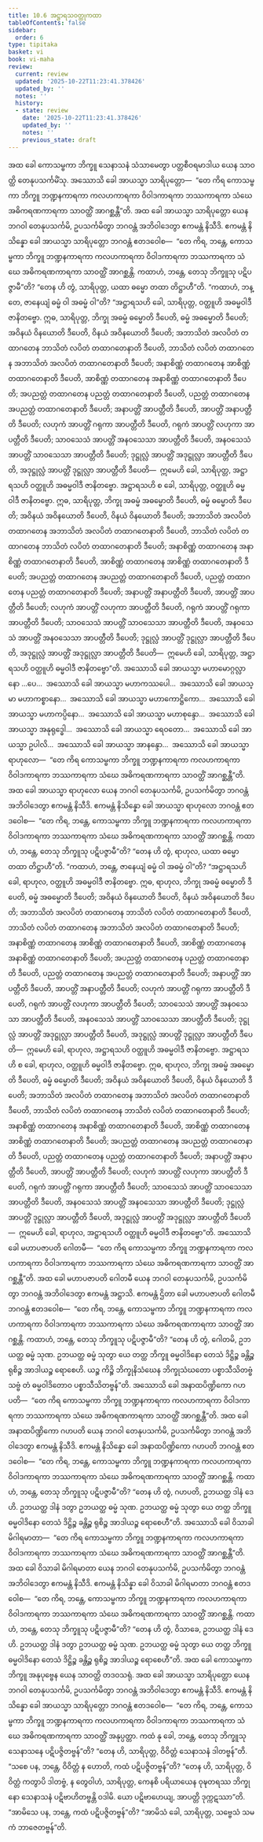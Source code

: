 ```yaml
---
title: 10.6 အဋ္ဌာရသဝတ္ထုကထာ
tableOfContents: false
sidebar:
  order: 6
type: tipitaka
basket: vi
book: vi-maha
review:
  current: review
  updated: '2025-10-22T11:23:41.378426'
  updated_by: ''
  notes: ''
  history:
  - state: review
    date: '2025-10-22T11:23:41.378426'
    updated_by: ''
    notes: ''
    previous_state: draft
---
```



<ReviewStatus review={frontmatter.review} showDetails={true} />

<HypothesisAnnotation frontmatter={frontmatter} />

<DynamicBreadcrumb />

<Division number="468" book="vi-maha" e="ch" v="3" p="501">

<Paragraph number="2003" book="vi-maha">
အထ ခေါ ကောသမ္ဗကာ ဘိက္ခူ သေနာသနံ သံသာမေတွာ ပတ္တစီဝရမာဒါယ ယေန သာဝတ္ထိ တေနုပသင်္ကမိံသု. အဿောသိ ခေါ အာယသ္မာ သာရိပုတ္တော—  “တေ ကိရ ကောသမ္ဗကာ ဘိက္ခူ ဘဏ္ဍနကာရကာ ကလဟကာရကာ ဝိဝါဒကာရကာ ဘဿကာရကာ သံဃေ အဓိကရဏကာရကာ သာဝတ္ထိံ အာဂစ္ဆန္တီ”တိ. အထ ခေါ အာယသ္မာ သာရိပုတ္တော ယေန ဘဂဝါ တေနုပသင်္ကမိ, ဥပသင်္ကမိတွာ ဘဂဝန္တံ အဘိဝါဒေတွာ ဧကမန္တံ နိသီဒိ. ဧကမန္တံ နိသိန္နော ခေါ အာယသ္မာ သာရိပုတ္တော ဘဂဝန္တံ ဧတဒဝေါစ—  “တေ ကိရ, ဘန္တေ, ကောသမ္ဗကာ ဘိက္ခူ ဘဏ္ဍနကာရကာ ကလဟကာရကာ ဝိဝါဒကာရကာ ဘဿကာရကာ သံဃေ အဓိကရဏကာရကာ သာဝတ္ထိံ အာဂစ္ဆန္တိ. ကထာဟံ, ဘန္တေ, တေသု ဘိက္ခူသု ပဋိပဇ္ဇာမီ”တိ? “တေန ဟိ တွံ, သာရိပုတ္တ, ယထာ ဓမ္မော တထာ တိဋ္ဌာဟီ”တိ. “ကထာဟံ, ဘန္တေ, ဇာနေယျံ ဓမ္မံ ဝါ အဓမ္မံ ဝါ”တိ?
</Paragraph>

<Paragraph number="2004" book="vi-maha">
“အဋ္ဌာရသဟိ ခေါ, သာရိပုတ္တ, ဝတ္ထူဟိ အဓမ္မဝါဒီ ဇာနိတဗ္ဗော. ဣဓ, သာရိပုတ္တ, ဘိက္ခု အဓမ္မံ ဓမ္မောတိ ဒီပေတိ, ဓမ္မံ အဓမ္မောတိ ဒီပေတိ; အဝိနယံ ဝိနယောတိ ဒီပေတိ, ဝိနယံ အဝိနယောတိ ဒီပေတိ; အဘာသိတံ အလပိတံ တထာဂတေန ဘာသိတံ လပိတံ တထာဂတေနာတိ ဒီပေတိ, ဘာသိတံ လပိတံ တထာဂတေန အဘာသိတံ အလပိတံ တထာဂတေနာတိ ဒီပေတိ; အနာစိဏ္ဏံ တထာဂတေန အာစိဏ္ဏံ တထာဂတေနာတိ ဒီပေတိ, အာစိဏ္ဏံ တထာဂတေန အနာစိဏ္ဏံ တထာဂတေနာတိ ဒီပေတိ; အပညတ္တံ တထာဂတေန ပညတ္တံ တထာဂတေနာတိ ဒီပေတိ, ပညတ္တံ တထာဂတေန အပညတ္တံ တထာဂတေနာတိ ဒီပေတိ; အနာပတ္တိံ အာပတ္တီတိ ဒီပေတိ, အာပတ္တိံ အနာပတ္တီတိ ဒီပေတိ; လဟုကံ အာပတ္တိံ ဂရုကာ အာပတ္တီတိ ဒီပေတိ, ဂရုကံ အာပတ္တိံ လဟုကာ အာပတ္တီတိ ဒီပေတိ; သာဝသေသံ အာပတ္တိံ အနဝသေသာ အာပတ္တီတိ ဒီပေတိ, အနဝသေသံ အာပတ္တိံ သာဝသေသာ အာပတ္တီတိ ဒီပေတိ; ဒုဋ္ဌုလ္လံ အာပတ္တိံ အဒုဋ္ဌုလ္လာ အာပတ္တီတိ ဒီပေတိ, အဒုဋ္ဌုလ္လံ အာပတ္တိံ ဒုဋ္ဌုလ္လာ အာပတ္တီတိ ဒီပေတိ—  ဣမေဟိ ခေါ, သာရိပုတ္တ, အဋ္ဌာရသဟိ ဝတ္ထူဟိ အဓမ္မဝါဒီ ဇာနိတဗ္ဗော.
</Paragraph>

<Paragraph number="2005" book="vi-maha">
အဋ္ဌာရသဟိ စ ခေါ, သာရိပုတ္တ, ဝတ္ထူဟိ ဓမ္မဝါဒီ ဇာနိတဗ္ဗော. ဣဓ, သာရိပုတ္တ, ဘိက္ခု အဓမ္မံ အဓမ္မောတိ ဒီပေတိ, ဓမ္မံ ဓမ္မောတိ ဒီပေတိ; အဝိနယံ အဝိနယောတိ ဒီပေတိ, ဝိနယံ ဝိနယောတိ ဒီပေတိ; အဘာသိတံ အလပိတံ တထာဂတေန အဘာသိတံ အလပိတံ တထာဂတေနာတိ ဒီပေတိ, ဘာသိတံ လပိတံ တထာဂတေန ဘာသိတံ လပိတံ တထာဂတေနာတိ ဒီပေတိ; အနာစိဏ္ဏံ တထာဂတေန အနာစိဏ္ဏံ တထာဂတေနာတိ ဒီပေတိ, အာစိဏ္ဏံ တထာဂတေန အာစိဏ္ဏံ တထာဂတေနာတိ ဒီပေတိ; အပညတ္တံ တထာဂတေန အပညတ္တံ တထာဂတေနာတိ ဒီပေတိ, ပညတ္တံ တထာဂတေန ပညတ္တံ တထာဂတေနာတိ ဒီပေတိ; အနာပတ္တိံ အနာပတ္တီတိ ဒီပေတိ, အာပတ္တိံ အာပတ္တီတိ ဒီပေတိ; လဟုကံ အာပတ္တိံ လဟုကာ အာပတ္တီတိ ဒီပေတိ, ဂရုကံ အာပတ္တိံ ဂရုကာ အာပတ္တီတိ ဒီပေတိ; သာဝသေသံ အာပတ္တိံ သာဝသေသာ အာပတ္တီတိ ဒီပေတိ, အနဝသေသံ အာပတ္တိံ အနဝသေသာ အာပတ္တီတိ ဒီပေတိ; ဒုဋ္ဌုလ္လံ အာပတ္တိံ ဒုဋ္ဌုလ္လာ အာပတ္တီတိ ဒီပေတိ, အဒုဋ္ဌုလ္လံ အာပတ္တိံ အဒုဋ္ဌုလ္လာ အာပတ္တီတိ ဒီပေတိ—  ဣမေဟိ ခေါ, သာရိပုတ္တ, အဋ္ဌာရသဟိ ဝတ္ထူဟိ ဓမ္မဝါဒီ ဇာနိတဗ္ဗော”တိ.
</Paragraph>

</Division>
<Division number="469" book="vi-maha" e="ch" v="3" p="502">

<Paragraph number="2006" book="vi-maha">
အဿောသိ ခေါ အာယသ္မာ မဟာမောဂ္ဂလ္လာနော …ပေ…  အဿောသိ ခေါ အာယသ္မာ မဟာကဿပေါ…  အဿောသိ ခေါ အာယသ္မာ မဟာကစ္စာနော…  အဿောသိ ခေါ အာယသ္မာ မဟာကောဋ္ဌိကော…  အဿောသိ ခေါ အာယသ္မာ မဟာကပ္ပိနော…  အဿောသိ ခေါ အာယသ္မာ မဟာစုန္ဒော…  အဿောသိ ခေါ အာယသ္မာ အနုရုဒ္ဓေါ…  အဿောသိ ခေါ အာယသ္မာ ရေဝတော…  အဿောသိ ခေါ အာယသ္မာ ဥပါလိ…  အဿောသိ ခေါ အာယသ္မာ အာနန္ဒော…  အဿောသိ ခေါ အာယသ္မာ ရာဟုလော—  “တေ ကိရ ကောသမ္ဗကာ ဘိက္ခူ ဘဏ္ဍနကာရကာ ကလဟကာရကာ ဝိဝါဒကာရကာ ဘဿကာရကာ သံဃေ အဓိကရဏကာရကာ သာဝတ္ထိံ အာဂစ္ဆန္တီ”တိ. အထ ခေါ အာယသ္မာ ရာဟုလော ယေန ဘဂဝါ တေနုပသင်္ကမိ, ဥပသင်္ကမိတွာ ဘဂဝန္တံ အဘိဝါဒေတွာ ဧကမန္တံ နိသီဒိ. ဧကမန္တံ နိသိန္နော ခေါ အာယသ္မာ ရာဟုလော ဘဂဝန္တံ ဧတဒဝေါစ—  “တေ ကိရ, ဘန္တေ, ကောသမ္ဗကာ ဘိက္ခူ ဘဏ္ဍနကာရကာ ကလဟကာရကာ ဝိဝါဒကာရကာ ဘဿကာရကာ သံဃေ အဓိကရဏကာရကာ သာဝတ္ထိံ အာဂစ္ဆန္တိ. ကထာဟံ, ဘန္တေ, တေသု ဘိက္ခူသု ပဋိပဇ္ဇာမီ”တိ? “တေန ဟိ တွံ, ရာဟုလ, ယထာ ဓမ္မော တထာ တိဋ္ဌာဟီ”တိ. “ကထာဟံ, ဘန္တေ, ဇာနေယျံ ဓမ္မံ ဝါ အဓမ္မံ ဝါ”တိ?
</Paragraph>

<Paragraph number="2007" book="vi-maha">
“အဋ္ဌာရသဟိ ခေါ, ရာဟုလ, ဝတ္ထူဟိ အဓမ္မဝါဒီ ဇာနိတဗ္ဗော. ဣဓ, ရာဟုလ, ဘိက္ခု အဓမ္မံ ဓမ္မောတိ ဒီပေတိ, ဓမ္မံ အဓမ္မောတိ ဒီပေတိ; အဝိနယံ ဝိနယောတိ ဒီပေတိ, ဝိနယံ အဝိနယောတိ ဒီပေတိ; အဘာသိတံ အလပိတံ တထာဂတေန ဘာသိတံ လပိတံ တထာဂတေနာတိ ဒီပေတိ, ဘာသိတံ လပိတံ တထာဂတေန အဘာသိတံ အလပိတံ တထာဂတေနာတိ ဒီပေတိ; အနာစိဏ္ဏံ တထာဂတေန အာစိဏ္ဏံ တထာဂတေနာတိ ဒီပေတိ, အာစိဏ္ဏံ တထာဂတေန အနာစိဏ္ဏံ တထာဂတေနာတိ ဒီပေတိ; အပညတ္တံ တထာဂတေန ပညတ္တံ တထာဂတေနာတိ ဒီပေတိ, ပညတ္တံ တထာဂတေန အပညတ္တံ တထာဂတေနာတိ ဒီပေတိ; အနာပတ္တိံ အာပတ္တီတိ ဒီပေတိ, အာပတ္တိံ အနာပတ္တီတိ ဒီပေတိ; လဟုကံ အာပတ္တိံ ဂရုကာ အာပတ္တီတိ ဒီပေတိ, ဂရုကံ အာပတ္တိံ လဟုကာ အာပတ္တီတိ ဒီပေတိ; သာဝသေသံ အာပတ္တိံ အနဝသေသာ အာပတ္တီတိ ဒီပေတိ, အနဝသေသံ အာပတ္တိံ သာဝသေသာ အာပတ္တီတိ ဒီပေတိ; ဒုဋ္ဌုလ္လံ အာပတ္တိံ အဒုဋ္ဌုလ္လာ အာပတ္တီတိ ဒီပေတိ, အဒုဋ္ဌုလ္လံ အာပတ္တိံ ဒုဋ္ဌုလ္လာ အာပတ္တီတိ ဒီပေတိ—  ဣမေဟိ ခေါ, ရာဟုလ, အဋ္ဌာရသဟိ ဝတ္ထူဟိ အဓမ္မဝါဒီ ဇာနိတဗ္ဗော.
</Paragraph>

<Paragraph number="2008" book="vi-maha">
အဋ္ဌာရသဟိ စ ခေါ, ရာဟုလ, ဝတ္ထူဟိ ဓမ္မဝါဒီ ဇာနိတဗ္ဗော. ဣဓ, ရာဟုလ, ဘိက္ခု အဓမ္မံ အဓမ္မောတိ ဒီပေတိ, ဓမ္မံ ဓမ္မောတိ ဒီပေတိ; အဝိနယံ အဝိနယောတိ ဒီပေတိ, ဝိနယံ ဝိနယောတိ ဒီပေတိ; အဘာသိတံ အလပိတံ တထာဂတေန အဘာသိတံ အလပိတံ တထာဂတေနာတိ ဒီပေတိ, ဘာသိတံ လပိတံ တထာဂတေန ဘာသိတံ လပိတံ တထာဂတေနာတိ ဒီပေတိ; အနာစိဏ္ဏံ တထာဂတေန အနာစိဏ္ဏံ တထာဂတေနာတိ ဒီပေတိ, အာစိဏ္ဏံ တထာဂတေန အာစိဏ္ဏံ တထာဂတေနာတိ ဒီပေတိ; အပညတ္တံ တထာဂတေန အပညတ္တံ တထာဂတေနာတိ ဒီပေတိ, ပညတ္တံ တထာဂတေန ပညတ္တံ တထာဂတေနာတိ ဒီပေတိ; အနာပတ္တိံ အနာပတ္တီတိ ဒီပေတိ, အာပတ္တိံ အာပတ္တီတိ ဒီပေတိ; လဟုကံ အာပတ္တိံ လဟုကာ အာပတ္တီတိ ဒီပေတိ, ဂရုကံ အာပတ္တိံ ဂရုကာ အာပတ္တီတိ ဒီပေတိ; သာဝသေသံ အာပတ္တိံ သာဝသေသာ အာပတ္တီတိ ဒီပေတိ, အနဝသေသံ အာပတ္တိံ အနဝသေသာ အာပတ္တီတိ ဒီပေတိ; ဒုဋ္ဌုလ္လံ အာပတ္တိံ ဒုဋ္ဌုလ္လာ အာပတ္တီတိ ဒီပေတိ, အဒုဋ္ဌုလ္လံ အာပတ္တိံ အဒုဋ္ဌုလ္လာ အာပတ္တီတိ ဒီပေတိ—  ဣမေဟိ ခေါ, ရာဟုလ, အဋ္ဌာရသဟိ ဝတ္ထူဟိ ဓမ္မဝါဒီ ဇာနိတဗ္ဗော”တိ.
</Paragraph>

</Division>
<Division number="470" book="vi-maha" e="ch" v="3" p="504">

<Paragraph number="2009" book="vi-maha">
အဿောသိ ခေါ မဟာပဇာပတိ ဂေါတမီ—  “တေ ကိရ ကောသမ္ဗကာ ဘိက္ခူ ဘဏ္ဍနကာရကာ ကလဟကာရကာ ဝိဝါဒကာရကာ ဘဿကာရကာ သံဃေ အဓိကရဏကာရကာ သာဝတ္ထိံ အာဂစ္ဆန္တီ”တိ. အထ ခေါ မဟာပဇာပတိ ဂေါတမီ ယေန ဘဂဝါ တေနုပသင်္ကမိ, ဥပသင်္ကမိတွာ ဘဂဝန္တံ အဘိဝါဒေတွာ ဧကမန္တံ အဋ္ဌာသိ. ဧကမန္တံ ဌိတာ ခေါ မဟာပဇာပတိ ဂေါတမီ ဘဂဝန္တံ ဧတဒဝေါစ—  “တေ ကိရ, ဘန္တေ, ကောသမ္ဗကာ ဘိက္ခူ ဘဏ္ဍနကာရကာ ကလဟကာရကာ ဝိဝါဒကာရကာ ဘဿကာရကာ သံဃေ အဓိကရဏကာရကာ သာဝတ္ထိံ အာဂစ္ဆန္တိ. ကထာဟံ, ဘန္တေ, တေသု ဘိက္ခူသု ပဋိပဇ္ဇာမီ”တိ? “တေန ဟိ တွံ, ဂေါတမိ, ဥဘယတ္ထ ဓမ္မံ သုဏ. ဥဘယတ္ထ ဓမ္မံ သုတွာ ယေ တတ္ထ ဘိက္ခူ ဓမ္မဝါဒိနော တေသံ ဒိဋ္ဌိဉ္စ ခန္တိဉ္စ ရုစိဉ္စ အာဒါယဉ္စ ရောစေဟိ. ယဉ္စ ကိဉ္စိ ဘိက္ခုနိသံဃေန ဘိက္ခုသံဃတော ပစ္စာသီသိတဗ္ဗံ သဗ္ဗံ တံ ဓမ္မဝါဒိတောဝ ပစ္စာသီသိတဗ္ဗန်”တိ.
</Paragraph>

</Division>
<Division number="471" book="vi-maha" e="ch" v="3" p="504">

<Paragraph number="2010" book="vi-maha">
အဿောသိ ခေါ အနာထပိဏ္ဍိကော ဂဟပတိ—  “တေ ကိရ ကောသမ္ဗကာ ဘိက္ခူ ဘဏ္ဍနကာရကာ ကလဟကာရကာ ဝိဝါဒကာရကာ ဘဿကာရကာ သံဃေ အဓိကရဏကာရကာ သာဝတ္ထိံ အာဂစ္ဆန္တီ”တိ. အထ ခေါ အနာထပိဏ္ဍိကော ဂဟပတိ ယေန ဘဂဝါ တေနုပသင်္ကမိ, ဥပသင်္ကမိတွာ ဘဂဝန္တံ အဘိဝါဒေတွာ ဧကမန္တံ နိသီဒိ. ဧကမန္တံ နိသိန္နော ခေါ အနာထပိဏ္ဍိကော ဂဟပတိ ဘဂဝန္တံ ဧတဒဝေါစ—  “တေ ကိရ, ဘန္တေ, ကောသမ္ဗကာ ဘိက္ခူ ဘဏ္ဍနကာရကာ ကလဟကာရကာ ဝိဝါဒကာရကာ ဘဿကာရကာ သံဃေ အဓိကရဏကာရကာ သာဝတ္ထိံ အာဂစ္ဆန္တိ. ကထာဟံ, ဘန္တေ, တေသု ဘိက္ခူသု ပဋိပဇ္ဇာမီ”တိ? “တေန ဟိ တွံ, ဂဟပတိ, ဥဘယတ္ထ ဒါနံ ဒေဟိ. ဥဘယတ္ထ ဒါနံ ဒတွာ ဥဘယတ္ထ ဓမ္မံ သုဏ. ဥဘယတ္ထ ဓမ္မံ သုတွာ ယေ တတ္ထ ဘိက္ခူ ဓမ္မဝါဒိနော တေသံ ဒိဋ္ဌိဉ္စ ခန္တိဉ္စ ရုစိဉ္စ အာဒါယဉ္စ ရောစေဟီ”တိ.
</Paragraph>

</Division>
<Division number="472" book="vi-maha" e="ch" v="3" p="505">

<Paragraph number="2011" book="vi-maha">
အဿောသိ ခေါ ဝိသာခါ မိဂါရမာတာ—  “တေ ကိရ ကောသမ္ဗကာ ဘိက္ခူ ဘဏ္ဍနကာရကာ ကလဟကာရကာ ဝိဝါဒကာရကာ ဘဿကာရကာ သံဃေ အဓိကရဏကာရကာ သာဝတ္ထိံ အာဂစ္ဆန္တီ”တိ. အထ ခေါ ဝိသာခါ မိဂါရမာတာ ယေန ဘဂဝါ တေနုပသင်္ကမိ, ဥပသင်္ကမိတွာ ဘဂဝန္တံ အဘိဝါဒေတွာ ဧကမန္တံ နိသီဒိ. ဧကမန္တံ နိသိန္နာ ခေါ ဝိသာခါ မိဂါရမာတာ ဘဂဝန္တံ ဧတဒဝေါစ—  “တေ ကိရ, ဘန္တေ, ကောသမ္ဗကာ ဘိက္ခူ ဘဏ္ဍနကာရကာ ကလဟကာရကာ ဝိဝါဒကာရကာ ဘဿကာရကာ သံဃေ အဓိကရဏကာရကာ သာဝတ္ထိံ အာဂစ္ဆန္တိ. ကထာဟံ, ဘန္တေ, တေသု ဘိက္ခူသု ပဋိပဇ္ဇာမီ”တိ? “တေန ဟိ တွံ, ဝိသာခေ, ဥဘယတ္ထ ဒါနံ ဒေဟိ. ဥဘယတ္ထ ဒါနံ ဒတွာ ဥဘယတ္ထ ဓမ္မံ သုဏ. ဥဘယတ္ထ ဓမ္မံ သုတွာ ယေ တတ္ထ ဘိက္ခူ ဓမ္မဝါဒိနော တေသံ ဒိဋ္ဌိဉ္စ ခန္တိဉ္စ ရုစိဉ္စ အာဒါယဉ္စ ရောစေဟီ”တိ.
</Paragraph>

</Division>
<Division number="473" book="vi-maha" e="ch" v="3" p="505">

<Paragraph number="2012" book="vi-maha">
အထ ခေါ ကောသမ္ဗကာ ဘိက္ခူ အနုပုဗ္ဗေန ယေန သာဝတ္ထိ တဒဝသရုံ. အထ ခေါ အာယသ္မာ သာရိပုတ္တော ယေန ဘဂဝါ တေနုပသင်္ကမိ, ဥပသင်္ကမိတွာ ဘဂဝန္တံ အဘိဝါဒေတွာ ဧကမန္တံ နိသီဒိ. ဧကမန္တံ နိသိန္နော ခေါ အာယသ္မာ သာရိပုတ္တော ဘဂဝန္တံ ဧတဒဝေါစ—  “တေ ကိရ, ဘန္တေ, ကောသမ္ဗကာ ဘိက္ခူ ဘဏ္ဍနကာရကာ ကလဟကာရကာ ဝိဝါဒကာရကာ ဘဿကာရကာ သံဃေ အဓိကရဏကာရကာ သာဝတ္ထိံ အနုပ္ပတ္တာ. ကထံ နု ခေါ, ဘန္တေ, တေသု ဘိက္ခူသု သေနာသနေ ပဋိပဇ္ဇိတဗ္ဗန်”တိ? “တေန ဟိ, သာရိပုတ္တ, ဝိဝိတ္တံ သေနာသနံ ဒါတဗ္ဗန်”တိ. “သစေ ပန, ဘန္တေ, ဝိဝိတ္တံ န ဟောတိ, ကထံ ပဋိပဇ္ဇိတဗ္ဗန်”တိ? “တေန ဟိ, သာရိပုတ္တ, ဝိဝိတ္တံ ကတွာပိ ဒါတဗ္ဗံ, န တွေဝါဟံ, သာရိပုတ္တ, ကေနစိ ပရိယာယေန ဝုဍ္ဎတရဿ ဘိက္ခုနော သေနာသနံ ပဋိဗာဟိတဗ္ဗန္တိ ဝဒါမိ. ယော ပဋိဗာဟေယျ, အာပတ္တိ ဒုက္ကဋဿာ”တိ.
</Paragraph>

<Paragraph number="2013" book="vi-maha">
“အာမိသေ ပန, ဘန္တေ, ကထံ ပဋိပဇ္ဇိတဗ္ဗန်”တိ? “အာမိသံ ခေါ, သာရိပုတ္တ, သဗ္ဗေသံ သမကံ ဘာဇေတဗ္ဗန်”တိ.
</Paragraph>
</Division>